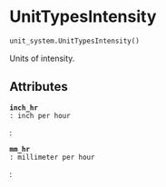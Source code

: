 # UnitTypesIntensity { #flood_adapt.unit_system.UnitTypesIntensity }

```python
unit_system.UnitTypesIntensity()
```

Units of intensity.

## Attributes {.doc-section .doc-section-attributes}

<code>[**inch_hr**]{.parameter-name} [:]{.parameter-annotation-sep} [inch per hour]{.parameter-annotation}</code>

:

<code>[**mm_hr**]{.parameter-name} [:]{.parameter-annotation-sep} [millimeter per hour]{.parameter-annotation}</code>

:
